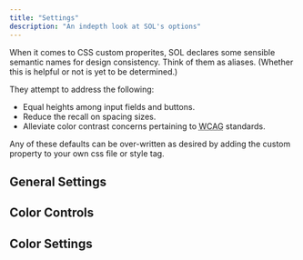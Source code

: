 ```yaml
---
title: "Settings"
description: "An indepth look at SOL's options"
---
```




When it comes to CSS custom properites, SOL declares some sensible semantic names for design consistency. Think of them as aliases. (Whether this is helpful or not is yet to be determined.) 

They attempt to address the following:  

- Equal heights among input fields and buttons.
- Reduce the recall on spacing sizes. 
- Alleviate color contrast concerns pertaining to <abbr title="Web Content Accessibility Guidelines">WCAG</abbr> standards. 

Any of these defaults can be over-written as desired by adding the custom property to your own css file or style tag. 

## General Settings

<CodeComponent file={generalSettings} lang="css" summary="CSS" />

## Color Controls

<CodeComponent file={colorControls} lang="css" summary="CSS" />

## Color Settings

<CodeComponent file={colorSettings} lang="css" summary="CSS" />
